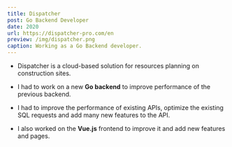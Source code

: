 ```yaml
---
title: Dispatcher
post: Go Backend Developer
date: 2020
url: https://dispatcher-pro.com/en
preview: /img/dispatcher.png
caption: Working as a Go Backend developer.
---
```


- Dispatcher is a cloud-based solution for resources planning on construction sites.

- I had to work on a new **Go backend** to improve performance of the previous backend.

- I had to improve the performance of existing APIs, optimize the existing SQL requests and add many new features to the API.

- I also worked on the **Vue.js** frontend to improve it and add new features and pages.
